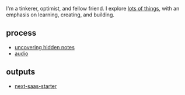 
<NameTransition />

I'm a tinkerer, optimist, and fellow friend. I explore [lots of things](/work), with an emphasis on learning, creating, and building.

## process

- [uncovering hidden notes](/n/my-first-article)
- [audio](/n/audio)

## outputs

- [next-saas-starter](/work/worktest)
